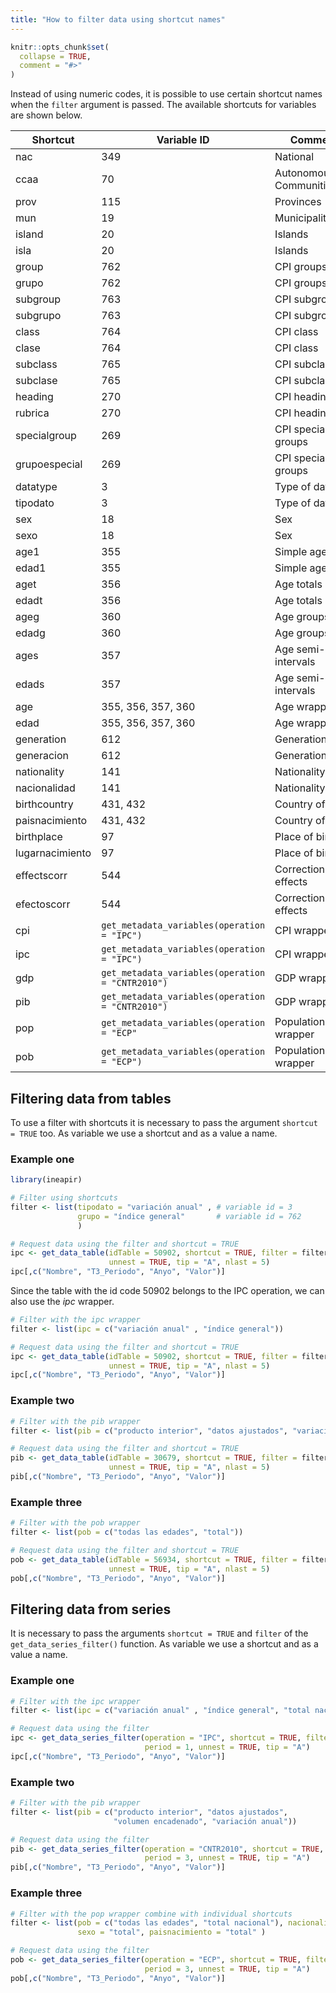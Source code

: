 ```yaml
---
title: "How to filter data using shortcut names"
---
```


```r
knitr::opts_chunk$set(
  collapse = TRUE,
  comment = "#>"
)
```

Instead of using numeric codes, it is possible to use certain shortcut names
when the `filter` argument is passed. The available shortcuts for
variables are shown below.

|Shortcut | Variable ID | Comment|
|---------|----|--------|
|nac             | 349 | National|
|ccaa            | 70  | Autonomous Communities |
|prov            | 115 | Provinces |
|mun             | 19  | Municipalities |
|island          | 20  | Islands |
|isla            | 20  | Islands |
|group           | 762 | CPI groups |
|grupo           | 762 | CPI groups |
|subgroup        | 763 | CPI subgroups |
|subgrupo        | 763 | CPI subgroups |
|class           | 764 | CPI class |
|clase           | 764 | CPI class |
|subclass        | 765 | CPI subclass |
|subclase        | 765 | CPI subclass |
|heading         | 270 | CPI headings |
|rubrica         | 270 | CPI headings |
|specialgroup    | 269 | CPI special groups |
|grupoespecial   | 269 | CPI special groups |
|datatype        | 3   | Type of data |
|tipodato        | 3   | Type of data |
|sex             | 18  | Sex |
|sexo            | 18  | Sex |
|age1            | 355 | Simple age |
|edad1           | 355 | Simple age |
|aget            | 356 | Age totals |
|edadt           | 356 | Age totals |
|ageg            | 360 | Age groups |
|edadg           | 360 | Age groups |
|ages            | 357 | Age semi-intervals |
|edads           | 357 | Age semi-intervals |
|age             |355, 356, 357, 360 | Age wrapper |
|edad            |355, 356, 357, 360 | Age wrapper |
|generation      | 612 | Generation/ages |
|generacion      | 612 | Generation/ages |
|nationality     | 141 | Nationality |
|nacionalidad    | 141 | Nationality |
|birthcountry    | 431, 432 | Country of birth |
|paisnacimiento  | 431, 432 | Country of birth |
|birthplace      | 97  | Place of birth |
|lugarnacimiento | 97  | Place of birth |
|effectscorr     | 544 | Correction of effects |
|efectoscorr     | 544 | Correction of effects |
|cpi         | `get_metadata_variables(operation = "IPC")`    | CPI wrapper |
|ipc         | `get_metadata_variables(operation = "IPC")`    | CPI wrapper |
|gdp         | `get_metadata_variables(operation = "CNTR2010")` | GDP wrapper |
|pib         | `get_metadata_variables(operation = "CNTR2010")` | GDP wrapper |
|pop         | `get_metadata_variables(operation = "ECP"`  | Population wrapper|
|pob         | `get_metadata_variables(operation = "ECP")` | Population wrapper|

## Filtering data from tables

To use a filter with shortcuts it is necessary to pass the argument
`shortcut = TRUE` too. As variable we use a shortcut and as a value a name.

### Example one

```r
library(ineapir)

# Filter using shortcuts
filter <- list(tipodato = "variación anual" , # variable id = 3
               grupo = "índice general"       # variable id = 762
               )

# Request data using the filter and shortcut = TRUE
ipc <- get_data_table(idTable = 50902, shortcut = TRUE, filter = filter,
                      unnest = TRUE, tip = "A", nlast = 5)
ipc[,c("Nombre", "T3_Periodo", "Anyo", "Valor")]
```

Since the table with the id code 50902 belongs to the IPC operation, we can
also use the *ipc* wrapper.

```r
# Filter with the ipc wrapper
filter <- list(ipc = c("variación anual" , "índice general"))

# Request data using the filter and shortcut = TRUE
ipc <- get_data_table(idTable = 50902, shortcut = TRUE, filter = filter,
                      unnest = TRUE, tip = "A", nlast = 5)
ipc[,c("Nombre", "T3_Periodo", "Anyo", "Valor")]
```

### Example two

```r
# Filter with the pib wrapper
filter <- list(pib = c("producto interior", "datos ajustados", "variación anual"))

# Request data using the filter and shortcut = TRUE
pib <- get_data_table(idTable = 30679, shortcut = TRUE, filter = filter,
                      unnest = TRUE, tip = "A", nlast = 5)
pib[,c("Nombre", "T3_Periodo", "Anyo", "Valor")]
```

### Example three

```r
# Filter with the pob wrapper
filter <- list(pob = c("todas las edades", "total"))

# Request data using the filter and shortcut = TRUE
pob <- get_data_table(idTable = 56934, shortcut = TRUE, filter = filter,
                      unnest = TRUE, tip = "A", nlast = 5)
pob[,c("Nombre", "T3_Periodo", "Anyo", "Valor")]
```

## Filtering data from series
It is necessary to pass the arguments `shortcut = TRUE` and `filter` of the 
`get_data_series_filter()` function. As variable we use a shortcut and as a
value a name.

### Example one

```r
# Filter with the ipc wrapper
filter <- list(ipc = c("variación anual" , "índice general", "total nacional"))

# Request data using the filter
ipc <- get_data_series_filter(operation = "IPC", shortcut = TRUE, filter = filter,
                              period = 1, unnest = TRUE, tip = "A")
ipc[,c("Nombre", "T3_Periodo", "Anyo", "Valor")]
```

### Example two

```r
# Filter with the pib wrapper
filter <- list(pib = c("producto interior", "datos ajustados",
                       "volumen encadenado", "variación anual"))

# Request data using the filter
pib <- get_data_series_filter(operation = "CNTR2010", shortcut = TRUE, filter = filter,
                              period = 3, unnest = TRUE, tip = "A")
pib[,c("Nombre", "T3_Periodo", "Anyo", "Valor")]
```


### Example three

```r
# Filter with the pop wrapper combine with individual shortcuts
filter <- list(pob = c("todas las edades", "total nacional"), nacionalidad = "total",
               sexo = "total", paisnacimiento = "total" )

# Request data using the filter
pob <- get_data_series_filter(operation = "ECP", shortcut = TRUE, filter = filter,
                              period = 3, unnest = TRUE, tip = "A")
pob[,c("Nombre", "T3_Periodo", "Anyo", "Valor")]
```
